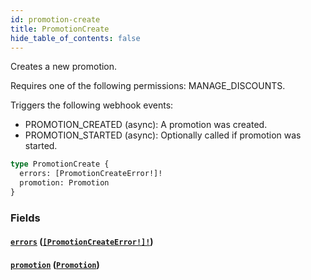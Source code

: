 ```yaml
---
id: promotion-create
title: PromotionCreate
hide_table_of_contents: false
---
```


Creates a new promotion.

Requires one of the following permissions: MANAGE_DISCOUNTS.

Triggers the following webhook events:

- PROMOTION_CREATED (async): A promotion was created.
- PROMOTION_STARTED (async): Optionally called if promotion was started.

```graphql
type PromotionCreate {
  errors: [PromotionCreateError!]!
  promotion: Promotion
}
```

### Fields

#### [`errors`](#) ([`[PromotionCreateError!]!`](../../../developer/api-reference/objects/promotion-create-error))

#### [`promotion`](#) ([`Promotion`](../../../developer/api-reference/objects/promotion))
